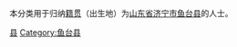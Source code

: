 {{Catnav|頁面分類|各種主題的頁面分類|依中国各省来作的分类|各地中国人|山东人|济宁人}}
{{Catnav|頁面分類|人物|各國人物|中国人|各地中国人|山东人|济宁人}}

本分类用于归纳[[籍贯|籍贯]]（出生地）为[[山东省|山东省]][[济宁市|济宁市]][[鱼台县|鱼台县]]的人士。

[[Category:济宁人|县]]
[[Category:鱼台县|Category:鱼台县]]